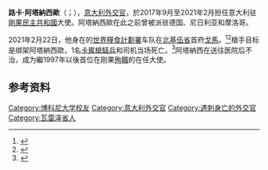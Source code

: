 {{note TA
|T=zh-hans:卢卡·阿塔纳西奥;zh-hant:路卡·阿塔納西歐;
|1=zh-hans:卢卡;zh-hant:路卡;
|2=zh-hans:阿塔纳西奥;zh-hant:阿塔納西歐;
}}
{{Infobox Officeholder
|name = 路卡·阿塔納西歐
|image =
|caption =
|imagesize =
|order1 = [[意大利|意大利]]駐[[剛果民主共和國|剛果民主共和國]]大使
|predecessor1 =
|successor1 = 
|president1 = [[塞尔焦·马塔雷拉|塞尔焦·马塔雷拉]]
|term_start1 = 2017年9月5日
|term_end1 = 2021年2月22日
|birth_date = {{Birth date|1977|5|23|mf=y}}
|birth_place  = {{ITA}}[[萨龙诺|萨龙诺]]
|death_date   = {{Death date and age|2021|02|22|1977|05|23|df=y}}
|death_place  = {{DRC}}[[戈马|戈马]]
|nationality = 
|party = 
|spouse = 
Zakia Seddiki<ref>{{Cite web|url=https://www.repubblica.it/esteri/2021/02/23/news/anche_sua_moglie_impegnata_nell_umanitario-288818526/|title=Zakia Seddiki, la moglie dell'ambasciatore Attanasio attivista per i diritti delle donne e delle bambine|date=2021-02-23|author=Pietro Del Re|language=en|accessdate=2021-02-23|archive-date=2021-02-23|archive-url=https://web.archive.org/web/20210223213542/http://www.repubblica.it/esteri/2021/02/23/news/anche_sua_moglie_impegnata_nell_umanitario-288818526/|dead-url=no}}</ref>
|relations = 
|children = 3名女儿
|residence = 
|alma_mater = [[博科尼大学|博科尼大学]]
|occupation = 
|profession = [[外交官|外交官]]
|religion = 
|signature = 
|website = 
|footnotes = 
}}

'''路卡·阿塔納西歐'''（{{lang-it|Luca Attanasio}}；{{bd|1977年|5月23日|2021年|2月22日|catIdx=Attanasio}}），[[意大利|意大利]][[外交官|外交官]]，於2017年9月至2021年2月担任意大利驻[[剛果民主共和國|剛果民主共和國]]大使。阿塔納西歐在此之前曾被派驻德国、尼日利亚和摩洛哥。

2021年2月22日，他身在的[[世界糧食計劃署|世界糧食計劃署]]车队在[[北基伍省|北基伍省]]首府[[戈馬|戈馬]]{{le|路卡·阿塔納西歐之死|Killing of Luca Attanasio|遭槍手襲擊}}。<ref>{{cite news|url=https://www.aljazeera.com/amp/news/2021/2/22/italian-ambassador-to-congo-police-killed-in-attack-on-un-convoy|title=Italian ambassador to DR Congo dies after WFP convoy attacked|publisher=[[半島電視台|半島電視台]]|date=2021-02-22|accessdate=2021-02-22|archive-date=2021-02-23|archive-url=https://web.archive.org/web/20210223110453/https://www.aljazeera.com/amp/news/2021/2/22/italian-ambassador-to-congo-police-killed-in-attack-on-un-convoy|dead-url=no}}</ref><ref>{{Cite web|title=聯合國車隊遇襲 43歲義大利駐剛果大使中槍身亡 - 國際|url=https://news.ltn.com.tw/news/world/breakingnews/3446190|accessdate=2021-02-23|date=2021-02-22|work=自由時報電子報|language=zh-TW|archive-date=2021-02-22|archive-url=https://web.archive.org/web/20210222131033/https://news.ltn.com.tw/news/world/breakingnews/3446190|dead-url=no}}</ref>槍手目标是绑架阿塔納西歐，1名[[卡賓槍騎兵|卡賓槍騎兵]]和司机当场死亡。<ref>{{cite news|url=https://news.rthk.hk/rthk/ch/component/k2/1576887-20210222.htm|title=意大利駐剛果民主共和國大使遇襲身亡|publisher=[[香港電台|RTHK]]|date=2021-02-22|archive-date=2021-02-24|archive-url=https://web.archive.org/web/20210224133956/https://news.rthk.hk/rthk/ch/component/k2/1576887-20210222.htm|dead-url=no}}</ref>阿塔納西在送往医院后不治，成为繼1997年以後首位在刚果[[殉職|殉職]]的在任大使。

== 参考资料 ==
{{reflist}}

{{DEFAULTSORT: Attanasio, Luca}}
[[Category:博科尼大学校友|Category:博科尼大学校友]]
[[Category:意大利外交官|Category:意大利外交官]]
[[Category:遇刺身亡的外交官|Category:遇刺身亡的外交官]]
[[Category:瓦雷泽省人|Category:瓦雷泽省人]]